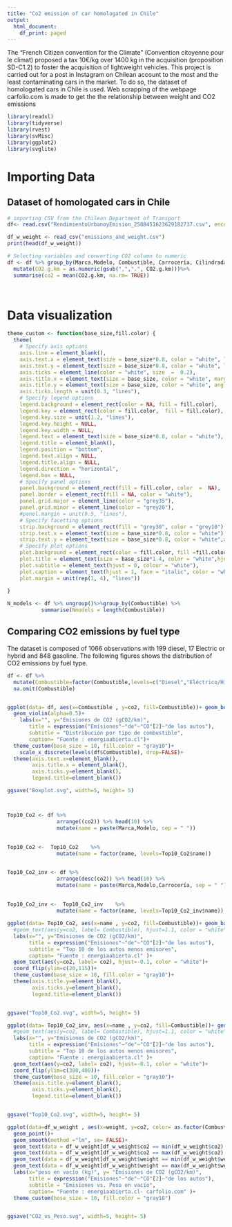 ```yaml
---
title: "Co2 emission of car homologated in Chile"
output:
  html_document:
    df_print: paged
---
```

The "French Citizen convention for the Climate" (Convention citoyenne pour le climat) proposed a tax 10€/kg over 1400 kg in the acquisition (proposition SD-C1.2) to foster the acquisition of lightweight vehicles. This project is carried out for a post in Instagram on Chilean account to the most and the least contaminating cars in the market. To do so, the dataset of homologated cars in Chile is used. Web scrapping of the webpage carfolio.com is made to get the the relationship between weight and CO2 emissions

```r
library(readxl)
library(tidyverse)
library(rvest)
library(svMisc)
library(ggplot2)
library(svglite)

```

# Importing Data

## Dataset of homologated cars in Chile

```r
# importing CSV from the Chilean Department of Transport 
df<- read.csv("RendimientoUrbanoyEmision_2508451623629182737.csv", encoding = "UTF-8", header= TRUE)

df_w_weight <- read_csv("emissions_and_weight.csv")
print(head(df_w_weight))

```

```r

# Selecting variables and converting CO2 column to numeric
df <- df %>% group_by(Marca,Modelo, Combustible, Carrocería, Cilindrada) %>% 
  mutate(CO2.g.km = as.numeric(gsub(",",".", CO2.g.km)))%>%
  summarise(co2 = mean(CO2.g.km, na.rm= TRUE))




```

# Data visualization

```r
theme_custom <- function(base_size,fill.color) {
  theme(
    # Specify axis options
    axis.line = element_blank(),  
    axis.text.x = element_text(size = base_size*0.8, color = "white", lineheight = 0.9),  
    axis.text.y = element_text(size = base_size*0.8, color = "white", lineheight = 0.9),  
    axis.ticks = element_line(color = "white", size  =  0.2),  
    axis.title.x = element_text(size = base_size, color = "white", margin = margin(0, 10, 0, 0)),  
    axis.title.y = element_text(size = base_size, color = "white", angle = 90, margin = margin(0, 10, 0, 0)),  
    axis.ticks.length = unit(0.3, "lines"),   
    # Specify legend options
    legend.background = element_rect(color = NA, fill = fill.color),  
    legend.key = element_rect(color = fill.color,  fill = fill.color),  
    legend.key.size = unit(1.2, "lines"),  
    legend.key.height = NULL,  
    legend.key.width = NULL,      
    legend.text = element_text(size = base_size*0.8, color = "white"),  
    legend.title = element_blank(),  
    legend.position = "bottom",  
    legend.text.align = NULL,  
    legend.title.align = NULL,  
    legend.direction = "horizontal",  
    legend.box = NULL, 
    # Specify panel options
    panel.background = element_rect(fill = fill.color, color  =  NA),  
    panel.border = element_rect(fill = NA, color = "white"),  
    panel.grid.major = element_line(color = "grey35"),  
    panel.grid.minor = element_line(color = "grey20"),  
    #panel.margin = unit(0.5, "lines"),   
    # Specify facetting options
    strip.background = element_rect(fill = "grey30", color = "grey10"),  
    strip.text.x = element_text(size = base_size*0.8, color = "white"),  
    strip.text.y = element_text(size = base_size*0.8, color = "white",angle = -90),  
    # Specify plot options
    plot.background = element_rect(color = fill.color, fill =fill.color),  
    plot.title = element_text(size = base_size*1.4, color = "white",hjust = 0, face="bold"),
    plot.subtitle = element_text(hjust = 0, colour = "white"),            # Centrer le sous-titre
    plot.caption = element_text(hjust = 1, face = "italic", color = "white"),
    plot.margin = unit(rep(1, 4), "lines"))
  
}

N_models <- df %>% ungroup()%>%group_by(Combustible) %>% 
           summarise(Nmodels = length(Combustible))

```

## Comparing CO2 emissions by fuel type

The dataset is composed of 1066 observations with 199 diesel, 17 Electric or hybrid and 848 gasoline. The following figures shows the distribution of CO2 emissions by fuel type.

```r

df <- df %>% 
  mutate(Combustible=factor(Combustible,levels=c("Diesel","Eléctrico/Híbrido", "Gasolina"))) %>% 
  na.omit(Combustible)


ggplot(data= df, aes(x=Combustible , y=co2, fill=Combustible))+ geom_boxplot(color="white")+
  geom_violin(alpha=0.5)+
    labs(x="", y="Emisiones de CO2 (gCO2/km)",
       title = expression("Emisiones"~"de"~"CO"[2]~"de los autos"),
       subtitle = "Distribución por tipo de combustible",
       caption= "Fuente : energiaabierta.cl")+
  theme_custom(base_size = 10, fill.color = "gray10")+
    scale_x_discrete(levels(df$Combustible), drop=FALSE)+
  theme(axis.text.x=element_blank(),
        axis.title.x = element_blank(),
        axis.ticks.y=element_blank(),
        legend.title=element_blank())

ggsave("Boxplot.svg", width=5, height= 5) 




```
```r

Top10_Co2 <- df %>%
                arrange((co2)) %>% head(10) %>% 
                mutate(name = paste(Marca,Modelo, sep = " ")) 
                
                
Top10_Co2 <-  Top10_Co2    %>%
                mutate(name = factor(name, levels=Top10_Co2$name))


Top10_Co2_inv <- df %>%
                arrange(desc(co2)) %>% head(10) %>% 
                mutate(name = paste(Marca,Modelo,Carrocería, sep = " ")) 
                
                
Top10_Co2_inv <-  Top10_Co2_inv    %>%
                mutate(name = factor(name, levels=Top10_Co2_inv$name))
```



```r
ggplot(data= Top10_Co2, aes(x=name , y=co2, fill=Combustible))+ geom_bar(stat= "identity", width=.6)+
  #geom_text(aes(y=co2, label= Combustible), hjust=1.1, color = "white")+ 
  labs(x="", y="Emisiones de CO2 (gCO2/km)",
       title = expression("Emisiones"~"de"~"CO"[2]~"de los autos"),
       subtitle = "Top 10 de los autos menos emisores",
       caption= "Fuente : energiaabierta.cl" )+
  geom_text(aes(y=co2, label= co2), hjust=-0.1, color = "white")+
  coord_flip(ylim=c(20,115))+
  theme_custom(base_size = 10, fill.color = "gray10")+
  theme(axis.title.y=element_blank(), 
        axis.ticks.y=element_blank(),
        legend.title=element_blank())


ggsave("Top10_Co2.svg", width=5, height= 5)
```


```r
ggplot(data= Top10_Co2_inv, aes(x=name , y=co2, fill=Combustible))+ geom_bar(stat= "identity", width=.6)+
  #geom_text(aes(y=co2, label= Combustible), hjust=1.1, color = "white")+ 
  labs(x="", y="Emisiones de CO2 (gCO2/km)",
       title = expression("Emisiones"~"de"~"CO"[2]~"de los autos"),
       subtitle = "Top 10 de los autos menos emisores",
       caption= "Fuente : energiaabierta.cl" )+
  geom_text(aes(y=co2, label= co2), hjust=-0.1, color = "white")+
  coord_flip(ylim=c(300,400))+
  theme_custom(base_size = 10, fill.color = "gray10")+
  theme(axis.title.y=element_blank(), 
        axis.ticks.y=element_blank(),
        legend.title=element_blank())


ggsave("Top10_Co2.svg", width=5, height= 5)
```

```r
ggplot(data=df_w_weight , aes(x=weight, y=co2, color= as.factor(Combustible)))+
  geom_point()+
  geom_smooth(method ="lm", se= FALSE)+
  geom_text(data = df_w_weight[df_w_weight$co2 == min(df_w_weight$co2), ],aes(x=weight, y=co2, label = paste(Marca,Modelo)),color= "white", size=3 ,hjust=-0.05 )+
  geom_text(data = df_w_weight[df_w_weight$co2 == max(df_w_weight$co2), ],aes(x=weight, y=co2, label = paste(Marca,Modelo)),color= "white", size=3 ,hjust=-0.05 )+
  geom_text(data = df_w_weight[df_w_weight$weight == min(df_w_weight$weight), ],aes(x=weight, y=co2, label = paste(Marca,Modelo)),color= "white", size=3 ,hjust=-0.05 )+
  geom_text(data = df_w_weight[df_w_weight$weight == max(df_w_weight$weight), ],aes(x=weight, y=co2, label = paste(Marca,Modelo)),color= "white", size=3 ,hjust=-0.05 )+
  labs(x="peso en vacío (kg)", y= "Emisiones de CO2 (gCO2/km)",
       title = expression("Emisiones"~"de"~"CO"[2]~"de los autos"),
       subtitle = "Emisiones vs. Peso en vacío",
       caption= "Fuente : energiaabierta.cl- carfolio.com" )+
  theme_custom(base_size = 10, fill.color = "gray10")


ggsave("CO2_vs_Peso.svg", width=5, height= 5)
```

